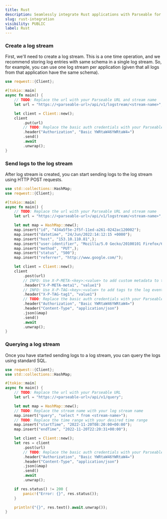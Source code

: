 ```yaml
---
title: Rust
description: Seamlessly integrate Rust applications with Parseable for streamlined data management and enhanced performance. Get started today! 
slug: rust-integration  
visibility: PUBLIC
label: Rust
---
```


<head>
<title>Rust Application Integration to Parseable | Parseable</title>
<meta charSet="utf-8" />
<meta name="twitter:card" content="summary" />
</head>


### Create a log stream

First, we'll need to create a log stream. This is a one time operation, and we recommend storing log entries with same schema in a single log stream. So, for example, you can use one log stream per application (given that all logs from that application have the same schema).

```rust showLineNumbers
use reqwest::{Client};

#[tokio::main]
async fn main() {
    // TODO: Replace the url with your Parseable URL and stream name    
    let url = "https://<parseable-url>/api/v1/logstream/<stream-name>";

    let client = Client::new();
    client
        .put(url)
        // TODO: Replace the basic auth credentials with your Parseable credentials
        .header("Authorization", "Basic YWRtaW46YWRtaW4=")
        .send()
        .await
        .unwrap();
}

```

### Send logs to the log stream

After log stream is created, you can start sending logs to the log stream using HTTP POST requests.

```rust showLineNumbers
use std::collections::HashMap;
use reqwest::{Client};

#[tokio::main]
async fn main() {
    // TODO: Replace the url with your Parseable URL and stream name    
    let url = "https://<parseable-url>/api/v1/logstream/<stream-name>";

    let mut map = HashMap::new();
    map.insert("id", "434a5f5e-2f5f-11ed-a261-0242ac120002");
    map.insert("datetime", "24/Jun/2022:14:12:15 +0000");
    map.insert("host", "153.10.110.81",);
    map.insert("user-identifier", "Mozilla/5.0 Gecko/20100101 Firefox/64.0",);
    map.insert("method", "PUT",);
    map.insert("status", "500");
    map.insert("referrer", "http://www.google.com/");

    let client = Client::new();
    client
        .post(url)
        // INFO: Use X-P-META-<key>:<value> to add custom metadata to the log event
        .header("X-P-META-meta1", "value1")
        // INFO: Use X-P-TAG-<key>:<value> to add tags to the log event
        .header("X-P-TAG-tag1", "value1")
        // TODO: Replace the basic auth credentials with your Parseable credentials
        .header("Authorization", "Basic YWRtaW46YWRtaW4=")
        .header("Content-Type", "application/json")
        .json(&map)
        .send()
        .await
        .unwrap();
}

```

### Querying a log stream

Once you have started sending logs to a log stream, you can query the logs using standard SQL.

```rust showLineNumbers
use reqwest::{Client};
use std::collections::HashMap;

#[tokio::main]
async fn main() {
    // TODO: Replace the url with your Parseable URL
    let url = "https://<parseable-url>/api/v1/query";

    let mut map = HashMap::new();
    // TODO: Replace the stream name with your log stream name
    map.insert("query", "select * from <stream-name>");
    // TODO: Replace the time range with your desired time range
    map.insert("startTime", "2022-11-20T08:20:00+00:00");
    map.insert("endTime", "2022-11-20T22:20:31+00:00");

    let client = Client::new();
    let res = client
        .post(url)
        // TODO: Replace the basic auth credentials with your Parseable credentials
        .header("Authorization", "Basic YWRtaW46YWRtaW4=")
        .header("Content-Type", "application/json")
        .json(&map)
        .send()
        .await
        .unwrap();

    if res.status() != 200 {
        panic!("Error: {}", res.status());
    }

    println!("{}", res.text().await.unwrap());
}

```
